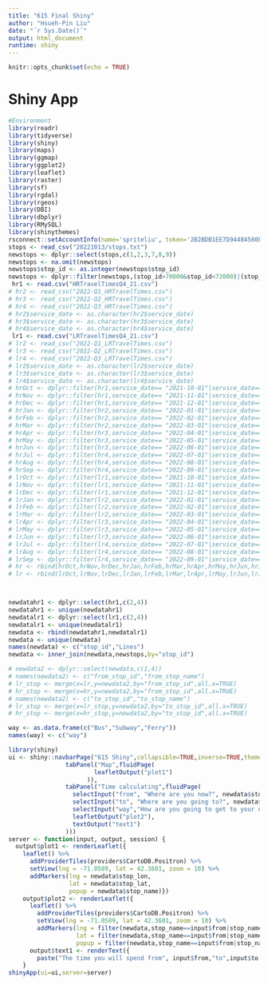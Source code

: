 ```yaml
---
title: "615 Final Shiny"
author: "Hsueh-Pin Liu"
date: "`r Sys.Date()`"
output: html_document
runtime: shiny
---
```


```r
knitr::opts_chunk$set(echo = TRUE)
```

# Shiny App

```r
#Environment
library(readr)
library(tidyverse)
library(shiny)
library(maps)
library(ggmap)
library(ggplot2)
library(leaflet)
library(raster)
library(sf)
library(rgdal)
library(rgeos)
library(DBI)
library(dbplyr)
library(RMySQL)
library(shinythemes)
rsconnect::setAccountInfo(name='spriteliu', token='2B2BDB1EE7D94484580FC1A8FB53F194', secret='2jN02SWK8nT0irg6Or/JR6p+aHaZe699Hld5Apki')
stops <- read_csv("20221013/stops.txt")
newstops <- dplyr::select(stops,c(1,2,3,7,8,9))
newstops <- na.omit(newstops)
newstops$stop_id <- as.integer(newstops$stop_id)
newstops <- dplyr::filter(newstops,(stop_id>70000&stop_id<72000)|(stop_id>170135&stop_id<170142))
 hr1 <- read.csv("HRTravelTimesQ4_21.csv")
# hr2 <- read_csv("2022-Q1_HRTravelTimes.csv")
# hr3 <- read_csv("2022-Q2_HRTravelTimes.csv")
# hr4 <- read_csv("2022-Q3_HRTravelTimes.csv")
# hr2$service_date <- as.character(hr2$service_date)
# hr3$service_date <- as.character(hr3$service_date)
# hr4$service_date <- as.character(hr4$service_date)
 lr1 <- read.csv("LRTravelTimesQ4_21.csv")
# lr2 <- read_csv("2022-Q1_LRTravelTimes.csv")
# lr3 <- read_csv("2022-Q2_LRTravelTimes.csv")
# lr4 <- read_csv("2022-Q3_LRTravelTimes.csv")
# lr2$service_date <- as.character(lr2$service_date)
# lr3$service_date <- as.character(lr3$service_date)
# lr4$service_date <- as.character(lr4$service_date)
# hrOct <- dplyr::filter(hr1,service_date==	"2021-10-01"|service_date==	"2021-10-02"|service_date==	"2021-10-03"|service_date==	"2021-10-04"|service_date==	"2021-10-05"|service_date==	"2021-10-06"|service_date==	"2021-10-07")
# hrNov <- dplyr::filter(hr1,service_date==	"2021-11-01"|service_date==	"2021-11-02"|service_date==	"2021-11-03"|service_date==	"2021-11-04"|service_date==	"2021-11-05"|service_date==	"2021-11-06"|service_date==	"2021-11-07")
# hrDec <- dplyr::filter(hr1,service_date==	"2021-12-01"|service_date==	"2021-12-02"|service_date==	"2021-12-03"|service_date==	"2021-12-04"|service_date==	"2021-12-05"|service_date==	"2021-12-06"|service_date==	"2021-12-07")
# hrJan <- dplyr::filter(hr2,service_date==	"2022-01-01"|service_date==	"2022-01-02"|service_date==	"2022-01-03"|service_date==	"2022-01-04"|service_date==	"2022-01-05"|service_date==	"2022-01-06"|service_date==	"2022-01-07")
# hrFeb <- dplyr::filter(hr2,service_date==	"2022-02-01"|service_date==	"2022-02-02"|service_date==	"2022-02-03"|service_date==	"2022-02-04"|service_date==	"2022-02-05"|service_date==	"2022-02-06"|service_date==	"2022-02-07")
# hrMar <- dplyr::filter(hr2,service_date==	"2022-03-01"|service_date==	"2022-03-02"|service_date==	"2022-03-03"|service_date==	"2022-03-04"|service_date==	"2022-03-05"|service_date==	"2022-03-06"|service_date==	"2022-03-07")
# hrApr <- dplyr::filter(hr3,service_date==	"2022-04-01"|service_date==	"2022-04-02"|service_date==	"2022-04-03"|service_date==	"2022-04-04"|service_date==	"2022-04-05"|service_date==	"2022-04-06"|service_date==	"2022-04-07")
# hrMay <- dplyr::filter(hr3,service_date==	"2022-05-01"|service_date==	"2022-05-02"|service_date==	"2022-05-03"|service_date==	"2022-05-04"|service_date==	"2022-05-05"|service_date==	"2022-05-06"|service_date==	"2022-05-07")
# hrJun <- dplyr::filter(hr3,service_date==	"2022-06-01"|service_date==	"2022-06-02"|service_date==	"2022-06-03"|service_date==	"2022-06-04"|service_date==	"2022-06-05"|service_date==	"2022-06-06"|service_date==	"2022-06-07")
# hrJul <- dplyr::filter(hr4,service_date==	"2022-07-01"|service_date==	"2022-07-02"|service_date==	"2022-07-03"|service_date==	"2022-07-04"|service_date==	"2022-07-05"|service_date==	"2022-07-06"|service_date==	"2022-07-07")
# hrAug <- dplyr::filter(hr4,service_date==	"2022-08-01"|service_date==	"2022-08-02"|service_date==	"2022-08-03"|service_date==	"2022-08-04"|service_date==	"2022-08-05"|service_date==	"2022-08-06"|service_date==	"2022-08-07")
# hrSep <- dplyr::filter(hr4,service_date==	"2022-09-01"|service_date==	"2022-09-02"|service_date==	"2022-09-03"|service_date==	"2022-09-04"|service_date==	"2022-09-05"|service_date==	"2022-09-06"|service_date==	"2022-09-07")
# lrOct <- dplyr::filter(lr1,service_date==	"2021-10-01"|service_date==	"2021-10-02"|service_date==	"2021-10-03"|service_date==	"2021-10-04"|service_date==	"2021-10-05"|service_date==	"2021-10-06"|service_date==	"2021-10-07")
# lrNov <- dplyr::filter(lr1,service_date==	"2021-11-01"|service_date==	"2021-11-02"|service_date==	"2021-11-03"|service_date==	"2021-11-04"|service_date==	"2021-11-05"|service_date==	"2021-11-06"|service_date==	"2021-11-07")
# lrDec <- dplyr::filter(lr1,service_date==	"2021-12-01"|service_date==	"2021-12-02"|service_date==	"2021-12-03"|service_date==	"2021-12-04"|service_date==	"2021-12-05"|service_date==	"2021-12-06"|service_date==	"2021-12-07")
# lrJan <- dplyr::filter(lr2,service_date==	"2022-01-01"|service_date==	"2022-01-02"|service_date==	"2022-01-03"|service_date==	"2022-01-04"|service_date==	"2022-01-05"|service_date==	"2022-01-06"|service_date==	"2022-01-07")
# lrFeb <- dplyr::filter(lr2,service_date==	"2022-02-01"|service_date==	"2022-02-02"|service_date==	"2022-02-03"|service_date==	"2022-02-04"|service_date==	"2022-02-05"|service_date==	"2022-02-06"|service_date==	"2022-02-07")
# lrMar <- dplyr::filter(lr2,service_date==	"2022-03-01"|service_date==	"2022-03-02"|service_date==	"2022-03-03"|service_date==	"2022-03-04"|service_date==	"2022-03-05"|service_date==	"2022-03-06"|service_date==	"2022-03-07")
# lrApr <- dplyr::filter(lr3,service_date==	"2022-04-01"|service_date==	"2022-04-02"|service_date==	"2022-04-03"|service_date==	"2022-04-04"|service_date==	"2022-04-05"|service_date==	"2022-04-06"|service_date==	"2022-04-07")
# lrMay <- dplyr::filter(lr3,service_date==	"2022-05-01"|service_date==	"2022-05-02"|service_date==	"2022-05-03"|service_date==	"2022-05-04"|service_date==	"2022-05-05"|service_date==	"2022-05-06"|service_date==	"2022-05-07")
# lrJun <- dplyr::filter(lr3,service_date==	"2022-06-01"|service_date==	"2022-06-02"|service_date==	"2022-06-03"|service_date==	"2022-06-04"|service_date==	"2022-06-05"|service_date==	"2022-06-06"|service_date==	"2022-06-07")
# lrJul <- dplyr::filter(lr4,service_date==	"2022-07-01"|service_date==	"2022-07-02"|service_date==	"2022-07-03"|service_date==	"2022-07-04"|service_date==	"2022-07-05"|service_date==	"2022-07-06"|service_date==	"2022-07-07")
# lrAug <- dplyr::filter(lr4,service_date==	"2022-08-01"|service_date==	"2022-08-02"|service_date==	"2022-08-03"|service_date==	"2022-08-04"|service_date==	"2022-08-05"|service_date==	"2022-08-06"|service_date==	"2022-08-07")
# lrSep <- dplyr::filter(lr4,service_date==	"2022-09-01"|service_date==	"2022-09-02"|service_date==	"2022-09-03"|service_date==	"2022-09-04"|service_date==	"2022-09-05"|service_date==	"2022-09-06"|service_date==	"2022-09-07")
# hr <- rbind(hrOct,hrNov,hrDec,hrJan,hrFeb,hrMar,hrApr,hrMay,hrJun,hrJul,hrAug,hrSep)
# lr <- rbind(lrOct,lrNov,lrDec,lrJan,lrFeb,lrMar,lrApr,lrMay,lrJun,lrJul,lrAug,lrSep)



newdatahr1 <- dplyr::select(hr1,c(2,4))
newdatahr1 <- unique(newdatahr1)
newdatalr1 <- dplyr::select(lr1,c(2,4))
newdatalr1 <- unique(newdatalr1)
newdata <- rbind(newdatahr1,newdatalr1)
newdata <- unique(newdata)
names(newdata) <- c("stop_id","Lines")
newdata <- inner_join(newdata,newstops,by="stop_id")

# newdata2 <- dplyr::select(newdata,c(1,4))
# names(newdata2) <- c("from_stop_id","from_stop_name")
# lr_stop <- merge(x=lr,y=newdata2,by="from_stop_id",all.x=TRUE)
# hr_stop <- merge(x=hr,y=newdata2,by="from_stop_id",all.x=TRUE)
# names(newdata2) <- c("to_stop_id","to_stop_name")
# lr_stop <- merge(x=lr_stop,y=newdata2,by="to_stop_id",all.x=TRUE)
# hr_stop <- merge(x=hr_stop,y=newdata2,by="to_stop_id",all.x=TRUE)

way <- as.data.frame(c("Bus","Subway","Ferry"))
names(way) <- c("way")

```

```r
library(shiny)
ui <- shiny::navbarPage("615 Shiny",collapsible=TRUE,inverse=TRUE,theme=shinytheme("flatly"),
                tabPanel("Map",fluidPage(
                        leafletOutput("plot1")
                      )),
                tabPanel("Time calculating",fluidPage(
                  selectInput("from", "Where are you now?", newdata$stop_name),
                  selectInput("to", "Where are you going to?", newdata$stop_name),
                  selectInput("way","How are you going to get to your destination?",way$way),
                  leafletOutput("plot2"),
                  textOutput("text1")
                )))
server <- function(input, output, session) {
  output$plot1 <- renderLeaflet({
    leaflet() %>%
      addProviderTiles(providers$CartoDB.Positron) %>% 
      setView(lng = -71.0589, lat = 42.3601, zoom = 10) %>% 
      addMarkers(lng = newdata$stop_lon,
                 lat = newdata$stop_lat,
                 popup = newdata$stop_name)})
    output$plot2 <- renderLeaflet({
      leaflet() %>%
        addProviderTiles(providers$CartoDB.Positron) %>% 
        setView(lng = -71.0589, lat = 42.3601, zoom = 10) %>% 
        addMarkers(lng = filter(newdata,stop_name==input$from|stop_name==input$to)$stop_lon,
                   lat = filter(newdata,stop_name==input$from|stop_name==input$to)$stop_lat,
                   popup = filter(newdata,stop_name==input$from|stop_name==input$to)$stop_name)})
      output$text1 <- renderText({ 
        paste("The time you will spend from", input$from,"to",input$to,"by",input$way,"is about")})
    }
shinyApp(ui=ui,server=server)





```
